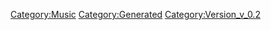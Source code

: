 {{Music
 |Name=SUNSET BEACH【MIRROR ver.】
 |ID=135
 |Cov=136
 |Cd=1
 |Nam=129
 |Div=129
 |Ma=2
 |SerieId=4
 |SerieLogoId=4
 |WavId=136
 |VariationId=0
 |Dsc=129
 |Strt=10
 |ValkyrieBattle=1
 |ValkyrieIntro=1
 |ValkyrieIntroSky=1
 |DivaSolo=1
 |DivaMulti=1
 |Exp=2
 |OfficialName=SUNSET BEACH
 |VocalName=飯島真理
 |Description=作品：超時空要塞マクロス<br /><br />歌手：飯島真理<br /><br />作詞：阿佐茜<br />作曲：羽田健太郎
 |StoryTitle=
 |StoryDesc=
 |BuyURL=https://recochoku.jp/song/S14225820/single?ds=34294998
 |BannerId=1
 |AnmStoreURL=https://anime.dmkt-sp.jp/animestore/ci_pc?workId=20626
}}
[[Category:Music]]
[[Category:Generated]]
[[Category:Version_v_0.2]]
